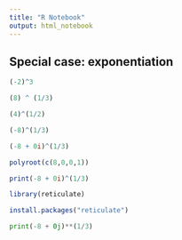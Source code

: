```yaml
---
title: "R Notebook"
output: html_notebook
---
```


## Special case: exponentiation


```r

(-2)^3

```

```r
(8) ^ (1/3)
```


```r
(4)^(1/2)
```

```r
(-8)^(1/3)

(-8 + 0i)^(1/3)

```
```r
polyroot(c(8,0,0,1))
```

```r
print(-8 + 0i)^(1/3)

```


```r
library(reticulate)

install.packages("reticulate")
```

```python
print(-8 + 0j)**(1/3)
```


